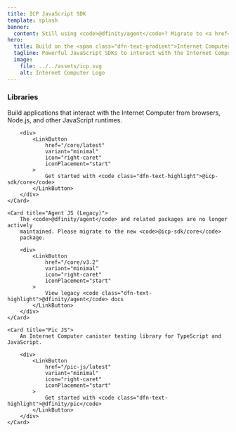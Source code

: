 ```yaml
---
title: ICP JavaScript SDK
template: splash
banner:
  content: Still using <code>@dfinity/agent</code>? Migrate to <a href="/core/latest/upgrading/v4">@icp-sdk/core</a>!
hero:
  title: Build on the <span class="dfn-text-gradient">Internet Computer</span>
  tagline: Powerful JavaScript SDKs to interact with the Internet Computer Protocol
  image:
    file: ../../assets/icp.svg
    alt: Internet Computer Logo
---
```



### Libraries

<CardGrid>
    <Card title="ICP JS SDK Core">
        Build applications that interact with the Internet Computer from
        browsers, Node.js, and other JavaScript runtimes.

        <div>
            <LinkButton
                href="/core/latest"
                variant="minimal"
                icon="right-caret"
                iconPlacement="start"
            >
                Get started with <code class="dfn-text-highlight">@icp-sdk/core</code>
            </LinkButton>
        </div>
    </Card>

    <Card title="Agent JS (Legacy)">
        The <code>@dfinity/agent</code> and related packages are no longer actively
        maintained. Please migrate to the new <code>@icp-sdk/core</code>
        package.

        <div>
            <LinkButton
                href="/core/v3.2"
                variant="minimal"
                icon="right-caret"
                iconPlacement="start"
            >
                View legacy <code class="dfn-text-highlight">@dfinity/agent</code> docs
            </LinkButton>
        </div>
    </Card>

    <Card title="Pic JS">
        An Internet Computer canister testing library for TypeScript and JavaScript.

        <div>
            <LinkButton
                href="/pic-js/latest"
                variant="minimal"
                icon="right-caret"
                iconPlacement="start"
            >
                Get started with <code class="dfn-text-highlight">@dfinity/pic</code>
            </LinkButton>
        </div>
    </Card>
</CardGrid>
